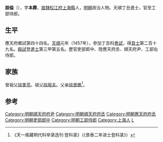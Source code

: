 {{About|天順元年丁丑科進士上海人談倫|弘治十五年壬戌科進士四川人談倫|談倫}}
{{明清人物信息框
| 姓名 = 談倫
| 原名 =
| 圖片名稱= 
| 圖片大小 =
| 圖片說明 = 
| 最高職務 = 工部右侍郎
| 國家 = 大明 
| 爵位 =
| 籍貫 = [[南直隸|直隸]][[松江府|松江府]][[上海縣|上海縣]]
| 族裔 = 
| 旗籍 = 
| 字號 = 字本彛
| 諡號 =
| 出生日期 = 宣德五年（1430年）
| 出生地點 =
| 逝世日期 = 卒年不詳
| 逝世地點 =
| 墓葬 =
| 配偶 = 
| 親屬 = 
| 出身 =
* 天順元年丁丑科進士出身
| 經歷 =
| 著作 =  
}}

'''談倫'''（{{bd|1430年||？}}），字'''本彛'''，[[南直隸|直隸]][[松江府|松江府]][[上海縣|上海縣]]人，[[明朝|明朝]]政治人物。天順丁丑進士，官至工部侍郎。

==生平==
應天府鄉試第四十四名。[[天顺_(明朝)|天順]]元年（1457年），參加丁丑科[[會試|會試]]，得[[貢士|貢士]]第二百十九名。[[殿試|殿試]]登[[進士|進士]]第三甲第五名。歷官吏部郎中、陞應天府丞、順天府尹、工部右侍郎。

==家族==
曾祖父[[談季芳|談季芳]]。祖父[[談用夫|談用夫]]。父亲[[談景曕|談景曕]]<ref>《天一阁藏明代科举录选刊·登科录》（《景泰二年进士登科录》）</ref>。

==参考==
{{reflist}}
{{明朝人物小作品}}
{{天順元年丁丑科殿試金榜}}
{{DEFAULTSORT:Tan談}}
[[Category:明朝順天府府尹|Category:明朝順天府府尹]]
[[Category:明朝順天府府丞|Category:明朝順天府府丞]]
[[Category:明朝應天府府丞|Category:明朝應天府府丞]]
[[Category:明朝吏部郎中|Category:明朝吏部郎中]]
[[Category:明朝工部侍郎|Category:明朝工部侍郎]]
[[Category:上海人|Category:上海人]]
[[Category:谈姓|L]]